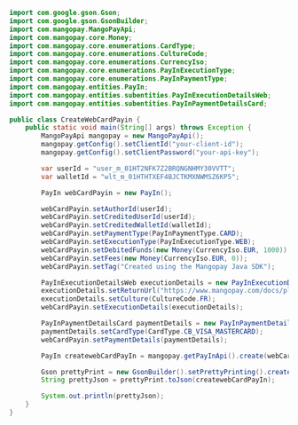 ```java Java 
import com.google.gson.Gson;
import com.google.gson.GsonBuilder;
import com.mangopay.MangoPayApi;
import com.mangopay.core.Money;
import com.mangopay.core.enumerations.CardType;
import com.mangopay.core.enumerations.CultureCode;
import com.mangopay.core.enumerations.CurrencyIso;
import com.mangopay.core.enumerations.PayInExecutionType;
import com.mangopay.core.enumerations.PayInPaymentType;
import com.mangopay.entities.PayIn;
import com.mangopay.entities.subentities.PayInExecutionDetailsWeb;
import com.mangopay.entities.subentities.PayInPaymentDetailsCard;

public class CreateWebCardPayin {
    public static void main(String[] args) throws Exception {
        MangoPayApi mangopay = new MangoPayApi();
        mangopay.getConfig().setClientId("your-client-id");
        mangopay.getConfig().setClientPassword("your-api-key");

        var userId = "user_m_01HT2NFK7Z2BRQNGNHMY30VVTT";
        var walletId = "wlt_m_01HTHTXEF4BJCTKMXNWMSZ6KP5";

        PayIn webCardPayin = new PayIn();

        webCardPayin.setAuthorId(userId);
        webCardPayin.setCreditedUserId(userId);
        webCardPayin.setCreditedWalletId(walletId);
        webCardPayin.setPaymentType(PayInPaymentType.CARD);
        webCardPayin.setExecutionType(PayInExecutionType.WEB);
        webCardPayin.setDebitedFunds(new Money(CurrencyIso.EUR, 1000));
        webCardPayin.setFees(new Money(CurrencyIso.EUR, 0));
        webCardPayin.setTag("Created using the Mangopay Java SDK");

        PayInExecutionDetailsWeb executionDetails = new PayInExecutionDetailsWeb();
        executionDetails.setReturnUrl("https://www.mangopay.com/docs/please-ignore");
        executionDetails.setCulture(CultureCode.FR);
        webCardPayin.setExecutionDetails(executionDetails);

        PayInPaymentDetailsCard paymentDetails = new PayInPaymentDetailsCard();
        paymentDetails.setCardType(CardType.CB_VISA_MASTERCARD);
        webCardPayin.setPaymentDetails(paymentDetails);

        PayIn createwebCardPayIn = mangopay.getPayInApi().create(webCardPayin);

        Gson prettyPrint = new GsonBuilder().setPrettyPrinting().create();
        String prettyJson = prettyPrint.toJson(createwebCardPayIn);

        System.out.println(prettyJson);
    }
}
```
